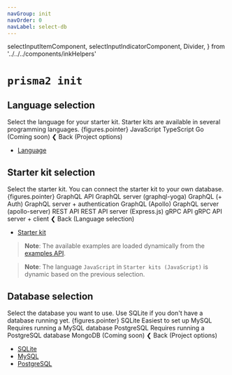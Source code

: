 ```yaml
---
navGroup: init
navOrder: 0
navLabel: select-db
---
```


  selectInputItemComponent,
  selectInputIndicatorComponent,
  Divider,
} from '../../../components/inkHelpers'

# `prisma2 init`

## Language selection

<Terminal>
  <Box flexDirection="column" marginLeft={2}>
    <Text bold>Select the language for your starter kit.</Text>
    <Color dim>Starter kits are available in several programming languages.</Color>
  </Box>
  <BorderBox
    flexDirection="column"
    marginTop={1}
    marginBottom={1}
    title={chalk.bold('Supported languages')}
  >
    <Box>
      <Color cyan>
        {figures.pointer} <Text bold>JavaScript</Text>
      </Color>
    </Box>
    <Box>
      <Box marginLeft={2}>TypeScript</Box>
    </Box>
    <Box>
      <Box marginLeft={2}>
        <Color dim>Go (Coming soon)</Color>
      </Box>
    </Box>
  </BorderBox>
  <Box>
    <Color gray>❮ </Color>
    <Text bold>Back</Text>
    <Color dim> (Project options)</Color>
  </Box>
</Terminal>

- [Language](#starter-kit-selection)

## Starter kit selection

<Terminal>
  <Box flexDirection="column" marginLeft={2}>
    <Text bold>Select the starter kit.</Text>
    <Color dim>You can connect the starter kit to your own database.</Color>
  </Box>
  <BorderBox
    flexDirection="column"
    marginTop={1}
    marginBottom={1}
    title={chalk.bold('Starter kits (JavaScript)')}
  >
    <Box width={100}>
      <Box>
        <Color cyan>
          <Box width={19}>
            {figures.pointer} <Text bold>GraphQL API</Text>
          </Box>
          <Color dim> GraphQL server (graphql-yoga)</Color>
        </Color>
      </Box>
    </Box>
    <Box width={100}>
      <Box marginLeft={2}>
        <Box width={19}>
          <Font>GraphQL (+ Auth)</Font>
        </Box>
        <Color dim>GraphQL server + authentication</Color>
      </Box>
    </Box>
    <Box width={100}>
      <Box marginLeft={2}>
        <Box width={19}>
          <Font>GraphQL (Apollo)</Font>
        </Box>
        <Color dim>GraphQL server (apollo-server)</Color>
      </Box>
    </Box>
    <Box width={100}>
      <Box marginLeft={2}>
        <Box width={19}>
          <Font>REST API</Font>
        </Box>
        <Color dim>REST API server (Express.js)</Color>
      </Box>
    </Box>
    <Box width={100}>
      <Box marginLeft={2}>
        <Box width={19}>
          <Font>gRPC API</Font>
        </Box>
        <Color dim>gRPC API server + client</Color>
      </Box>
    </Box>
  </BorderBox>
  <Box>
    <Color gray>❮ </Color>
    <Text bold>Back</Text>
    <Color dim> (Language selection)</Color>
  </Box>
</Terminal>

- [Starter kit](#database-selection)

> **Note**: The available examples are loaded dynamically from the [examples API](../examples-api).

> **Note**: The language `JavaScript` in `Starter kits (JavaScript)` is dynamic based on the previous selection.


## Database selection

<Terminal>
  <Box flexDirection="column" marginLeft={2}>
    <Text bold>Select the database you want to use.</Text>
    <Color dim>Use SQLite if you don't have a database running yet.</Color>
  </Box>
  <BorderBox
    flexDirection="column"
    marginTop={1}
    marginBottom={1}
    title={chalk.bold('Supported databases')}
  >
    <Box width={100}>
      <Box>
        <Color cyan>
          <Box width={15}>
            {figures.pointer} <Text bold>SQLite</Text>
          </Box>
          <Color dim> Easiest to set up</Color>
        </Color>
      </Box>
    </Box>
    <Box width={100}>
      <Box marginLeft={2}>
        <Box width={15}>
          <Font>MySQL</Font>
        </Box>
        <Color dim>Requires running a MySQL database</Color>
      </Box>
    </Box>
    <Box width={100}>
      <Box marginLeft={2}>
        <Box width={15}>
          <Font>PostgreSQL</Font>
        </Box>
        <Color dim>Requires running a PostgreSQL database</Color>
      </Box>
    </Box>
    <Box width={100}>
      <Box marginLeft={2}>
        <Color dim>
          <Box width={15}>MongoDB</Box>
          <Font>(Coming soon)</Font>
        </Color>
      </Box>
    </Box>
  </BorderBox>
  <Box>
    <Color gray>❮ </Color>
    <Text bold>Back</Text>
    <Color dim> (Project options)</Color>
  </Box>
</Terminal>

- [SQLite](./sqlite)
- [MySQL](./mysql)
- [PostgreSQL](./postgresql)

